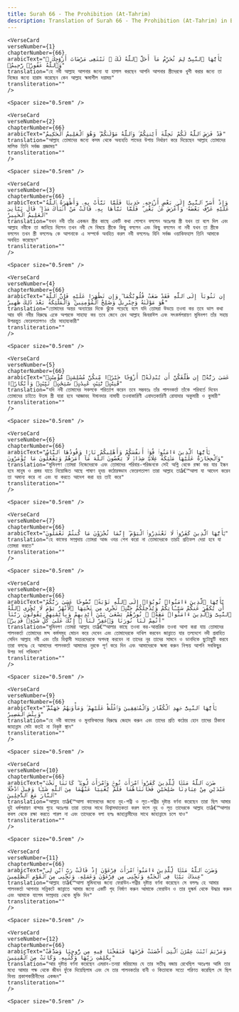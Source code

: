 ```yaml
---
title: Surah 66 - The Prohibition (At-Tahrim)  
description: Translation of Surah 66 - The Prohibition (At-Tahrim) in Bangla
---
```







    <VerseCard 
    verseNumber={1}
    chapterNumber={66}
    arabicText="يَٰٓأَيُّهَا ٱلنَّبِىُّ لِمَ تُحَرِّمُ مَآ أَحَلَّ ٱللَّهُ لَكَ ۖ تَبْتَغِى مَرْضَاتَ أَزْوَٰجِكَ ۚ وَٱللَّهُ غَفُورٌۭ رَّحِيمٌۭ"
    translation="হে নবী আল্লাহ আপনার জন্যে যা হালাল করছেন আপনি আপনার স্ত্রীদেরকে খুশী করার জন্যে তা নিজের জন্যে হারাম করেছেন কেন আল্লাহ ক্ষমাশীল দয়াময়"
    transliteration=""
    />

    <Spacer size="0.5rem" />
                
    <VerseCard 
    verseNumber={2}
    chapterNumber={66}
    arabicText="قَدْ فَرَضَ ٱللَّهُ لَكُمْ تَحِلَّةَ أَيْمَٰنِكُمْ ۚ وَٱللَّهُ مَوْلَىٰكُمْ ۖ وَهُوَ ٱلْعَلِيمُ ٱلْحَكِيمُ"
    translation="আল্লাহ তোমাদের জন্যে কসম থেকে অব্যহতি লাভের উপায় নির্ধারণ করে দিয়েছেন আল্লাহ তোমাদের মালিক তিনি সর্বজ্ঞ প্রজ্ঞাময়"
    transliteration=""
    />

    <Spacer size="0.5rem" />
                
    <VerseCard 
    verseNumber={3}
    chapterNumber={66}
    arabicText="وَإِذْ أَسَرَّ ٱلنَّبِىُّ إِلَىٰ بَعْضِ أَزْوَٰجِهِۦ حَدِيثًۭا فَلَمَّا نَبَّأَتْ بِهِۦ وَأَظْهَرَهُ ٱللَّهُ عَلَيْهِ عَرَّفَ بَعْضَهُۥ وَأَعْرَضَ عَنۢ بَعْضٍۢ ۖ فَلَمَّا نَبَّأَهَا بِهِۦ قَالَتْ مَنْ أَنۢبَأَكَ هَٰذَا ۖ قَالَ نَبَّأَنِىَ ٱلْعَلِيمُ ٱلْخَبِيرُ"
    translation="যখন নবী তাঁর একজন স্ত্রীর কাছে একটি কথা গোপনে বললেন অতঃপর স্ত্রী যখন তা বলে দিল এবং আল্লাহ নবীকে তা জানিয়ে দিলেন তখন নবী সে বিষয়ে স্ত্রীকে কিছু বললেন এবং কিছু বললেন না নবী যখন তা স্ত্রীকে বললেন তখন স্ত্রী বললেনঃ কে আপনাকে এ সম্পর্কে অবহিত করল নবী বললেনঃ যিনি সর্বজ্ঞ ওয়াকিফহাল তিনি আমাকে অবহিত করেছেন"
    transliteration=""
    />

    <Spacer size="0.5rem" />
                
    <VerseCard 
    verseNumber={4}
    chapterNumber={66}
    arabicText="إِن تَتُوبَآ إِلَى ٱللَّهِ فَقَدْ صَغَتْ قُلُوبُكُمَا ۖ وَإِن تَظَٰهَرَا عَلَيْهِ فَإِنَّ ٱللَّهَ هُوَ مَوْلَىٰهُ وَجِبْرِيلُ وَصَٰلِحُ ٱلْمُؤْمِنِينَ ۖ وَٱلْمَلَٰٓئِكَةُ بَعْدَ ذَٰلِكَ ظَهِيرٌ"
    translation="তোমাদের অন্তর অন্যায়ের দিকে ঝুঁকে পড়েছে বলে যদি তোমরা উভয়ে তওবা কর তবে ভাল কথা আর যদি নবীর বিরুদ্ধে একে অপরকে সাহায্য কর তবে জেনে রেখ আল্লাহ জিবরাঈল এবং সৎকর্মপরায়ণ মুমিনগণ তাঁর সহায় উপরন্তুত ফেরেশতাগণও তাঁর সাহায্যকারী"
    transliteration=""
    />

    <Spacer size="0.5rem" />
                
    <VerseCard 
    verseNumber={5}
    chapterNumber={66}
    arabicText="عَسَىٰ رَبُّهُۥٓ إِن طَلَّقَكُنَّ أَن يُبْدِلَهُۥٓ أَزْوَٰجًا خَيْرًۭا مِّنكُنَّ مُسْلِمَٰتٍۢ مُّؤْمِنَٰتٍۢ قَٰنِتَٰتٍۢ تَٰٓئِبَٰتٍ عَٰبِدَٰتٍۢ سَٰٓئِحَٰتٍۢ ثَيِّبَٰتٍۢ وَأَبْكَارًۭا"
    translation="যদি নবী তোমাদের সকলকে পরিত্যাগ করেন তবে সম্ভবতঃ তাঁর পালনকর্তা তাঁকে পরিবর্তে দিবেন তোমাদের চাইতে উত্তম স্ত্রী যারা হবে আজ্ঞাবহ ঈমানদার নামাযী তওবাকারিণী এবাদতকারিণী রোযাদার অকুমারী ও কুমারী"
    transliteration=""
    />

    <Spacer size="0.5rem" />
                
    <VerseCard 
    verseNumber={6}
    chapterNumber={66}
    arabicText="يَٰٓأَيُّهَا ٱلَّذِينَ ءَامَنُوا۟ قُوٓا۟ أَنفُسَكُمْ وَأَهْلِيكُمْ نَارًۭا وَقُودُهَا ٱلنَّاسُ وَٱلْحِجَارَةُ عَلَيْهَا مَلَٰٓئِكَةٌ غِلَاظٌۭ شِدَادٌۭ لَّا يَعْصُونَ ٱللَّهَ مَآ أَمَرَهُمْ وَيَفْعَلُونَ مَا يُؤْمَرُونَ"
    translation="মুমিনগণ তোমরা নিজেদেরকে এবং তোমাদের পরিবার-পরিজনকে সেই অগ্নি থেকে রক্ষা কর যার ইন্ধন হবে মানুষ ও প্রস্তর যাতে নিয়োজিত আছে পাষাণ হৃদয় কঠোরস্বভাব ফেরেশতাগণ তারা আল্লাহ তাâ€™আলা যা আদেশ করেন তা অমান্য করে না এবং যা করতে আদেশ করা হয় তাই করে"
    transliteration=""
    />

    <Spacer size="0.5rem" />
                
    <VerseCard 
    verseNumber={7}
    chapterNumber={66}
    arabicText="يَٰٓأَيُّهَا ٱلَّذِينَ كَفَرُوا۟ لَا تَعْتَذِرُوا۟ ٱلْيَوْمَ ۖ إِنَّمَا تُجْزَوْنَ مَا كُنتُمْ تَعْمَلُونَ"
    translation="হে কাফের সম্প্রদায় তোমরা আজ ওযর পেশ করো না তোমাদেরকে তারই প্রতিফল দেয়া হবে যা তোমরা করতে"
    transliteration=""
    />

    <Spacer size="0.5rem" />
                
    <VerseCard 
    verseNumber={8}
    chapterNumber={66}
    arabicText="يَٰٓأَيُّهَا ٱلَّذِينَ ءَامَنُوا۟ تُوبُوٓا۟ إِلَى ٱللَّهِ تَوْبَةًۭ نَّصُوحًا عَسَىٰ رَبُّكُمْ أَن يُكَفِّرَ عَنكُمْ سَيِّـَٔاتِكُمْ وَيُدْخِلَكُمْ جَنَّٰتٍۢ تَجْرِى مِن تَحْتِهَا ٱلْأَنْهَٰرُ يَوْمَ لَا يُخْزِى ٱللَّهُ ٱلنَّبِىَّ وَٱلَّذِينَ ءَامَنُوا۟ مَعَهُۥ ۖ نُورُهُمْ يَسْعَىٰ بَيْنَ أَيْدِيهِمْ وَبِأَيْمَٰنِهِمْ يَقُولُونَ رَبَّنَآ أَتْمِمْ لَنَا نُورَنَا وَٱغْفِرْ لَنَآ ۖ إِنَّكَ عَلَىٰ كُلِّ شَىْءٍۢ قَدِيرٌۭ"
    translation="মুমিনগণ তোমরা আল্লাহ তাâ€™আলার কাছে তওবা কর-আন্তরিক তওবা আশা করা যায় তোমাদের পালনকর্তা তোমাদের মন্দ কর্মসমূহ মোচন করে দেবেন এবং তোমাদেরকে দাখিল করবেন জান্নাতে যার তলদেশে নদী প্রবাহিত সেদিন আল্লাহ নবী এবং তাঁর বিশ্বাসী সহচরদেরকে অপদস্থ করবেন না তাদের নূর তাদের সামনে ও ডানদিকে ছুটোছুটি করবে তারা বলবেঃ হে আমাদের পালনকর্তা আমাদের নূরকে পূর্ণ করে দিন এবং আমাদেরকে ক্ষমা করুন নিশ্চয় আপনি সবকিছুর উপর সর্ব শক্তিমান"
    transliteration=""
    />

    <Spacer size="0.5rem" />
                
    <VerseCard 
    verseNumber={9}
    chapterNumber={66}
    arabicText="يَٰٓأَيُّهَا ٱلنَّبِىُّ جَٰهِدِ ٱلْكُفَّارَ وَٱلْمُنَٰفِقِينَ وَٱغْلُظْ عَلَيْهِمْ ۚ وَمَأْوَىٰهُمْ جَهَنَّمُ ۖ وَبِئْسَ ٱلْمَصِيرُ"
    translation="হে নবী কাফের ও মুনাফিকদের বিরুদ্ধে জেহাদ করুন এবং তাদের প্রতি কঠোর হোন তাদের ঠিকানা জাহান্নাম সেটা কতই না নিকৃষ্ট স্থান"
    transliteration=""
    />

    <Spacer size="0.5rem" />
                
    <VerseCard 
    verseNumber={10}
    chapterNumber={66}
    arabicText="ضَرَبَ ٱللَّهُ مَثَلًۭا لِّلَّذِينَ كَفَرُوا۟ ٱمْرَأَتَ نُوحٍۢ وَٱمْرَأَتَ لُوطٍۢ ۖ كَانَتَا تَحْتَ عَبْدَيْنِ مِنْ عِبَادِنَا صَٰلِحَيْنِ فَخَانَتَاهُمَا فَلَمْ يُغْنِيَا عَنْهُمَا مِنَ ٱللَّهِ شَيْـًۭٔا وَقِيلَ ٱدْخُلَا ٱلنَّارَ مَعَ ٱلدَّٰخِلِينَ"
    translation="আল্লাহ তাâ€™আলা কাফেরদের জন্যে নূহ-পত্নী ও লূত-পত্নীর দৃষ্টান্ত বর্ণনা করেছেন তারা ছিল আমার দুই ধর্মপরায়ণ বান্দার গৃহে অতঃপর তারা তাদের সাথে বিশ্বাসঘাতকতা করল ফলে নূহ ও লূত তাদেরকে আল্লাহ তাâ€™আলার কবল থেকে রক্ষা করতে পারল না এবং তাদেরকে বলা হলঃ জাহান্নামীদের সাথে জাহান্নামে চলে যাও"
    transliteration=""
    />

    <Spacer size="0.5rem" />
                
    <VerseCard 
    verseNumber={11}
    chapterNumber={66}
    arabicText="وَضَرَبَ ٱللَّهُ مَثَلًۭا لِّلَّذِينَ ءَامَنُوا۟ ٱمْرَأَتَ فِرْعَوْنَ إِذْ قَالَتْ رَبِّ ٱبْنِ لِى عِندَكَ بَيْتًۭا فِى ٱلْجَنَّةِ وَنَجِّنِى مِن فِرْعَوْنَ وَعَمَلِهِۦ وَنَجِّنِى مِنَ ٱلْقَوْمِ ٱلظَّٰلِمِينَ"
    translation="আল্লাহ তাâ€™আলা মুমিনদের জন্যে ফেরাউন-পত্নীর দৃষ্টান্ত বর্ণনা করেছেন সে বললঃ হে আমার পালনকর্তা আপনার সন্নিকটে জান্নাতে আমার জন্যে একটি গৃহ নির্মাণ করুন আমাকে ফেরাউন ও তার দুস্কর্ম থেকে উদ্ধার করুন এবং আমাকে যালেম সম্প্রদায় থেকে মুক্তি দিন"
    transliteration=""
    />

    <Spacer size="0.5rem" />
                
    <VerseCard 
    verseNumber={12}
    chapterNumber={66}
    arabicText="وَمَرْيَمَ ٱبْنَتَ عِمْرَٰنَ ٱلَّتِىٓ أَحْصَنَتْ فَرْجَهَا فَنَفَخْنَا فِيهِ مِن رُّوحِنَا وَصَدَّقَتْ بِكَلِمَٰتِ رَبِّهَا وَكُتُبِهِۦ وَكَانَتْ مِنَ ٱلْقَٰنِتِينَ"
    translation="আর দৃষ্টান্ত বর্ণনা করেছেন এমরান-তনয়া মরিয়মের যে তার সতীত্ব বজায় রেখেছিল অতঃপর আমি তার মধ্যে আমার পক্ষ থেকে জীবন ফুঁকে দিয়েছিলাম এবং সে তার পালনকর্তার বানী ও কিতাবকে সত্যে পরিণত করেছিল সে ছিল বিনয় প্রকাশকারীনীদের একজন"
    transliteration=""
    />

    <Spacer size="0.5rem" />
                